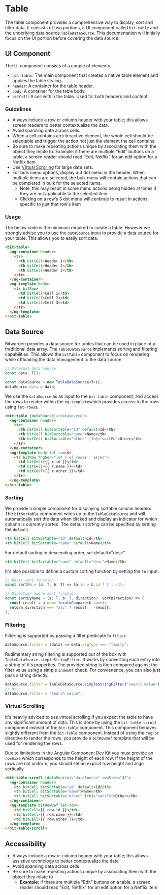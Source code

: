 

<Meta of={stories} />

# Table

The table component provides a comprehensive way to display, sort and filter data. It consists of
two portions, a UI component called `bit-table` and the underlying data source `TableDataSource`.
This documentation will initially focus on the UI portion before covering the data source.

<Primary />

<Controls />

## UI Component

The UI component consists of a couple of elements.

- `bit-table`: The main component that creates a native table element and applies the table styling.
- `header`: A container for the table header.
- `body`: A container for the table body.
- `bitCell`: A cell within the table. Used for both headers and content.

### Guidelines

- Always include a row or column header with your table; this allows screen readers to better
  contextualize the data.
- Avoid spanning data across cells.
- When a cell contains an interactive element, the whole cell should be selectable and trigger the
  action not just the element the cell contains.
- Be sure to make repeating actions unique by associating them with the object they relate to.
  Example: if there are multiple “Edit” buttons on a table, a screen reader should read “Edit,
  Netflix” for an edit option for a Netflix item.
- Use [Virtual Scrolling](#virtual-scrolling) for large data sets.
- For bulk menu options, display a 3 dot menu in the header. When multiple items are selected, the
  bulk menu will contain actions that can be completed in bulk for the selected items.
  - Note, this may result in some menu actions being hidden at times if they are not applicable to
    the selected item
  - Clicking on a row’s 3 dot menu will continue to result in actions specific to just that row's
    item

### Usage

The below code is the minimum required to create a table. However we strongly advise you to use the
`dataSource` input to provide a data source for your table. This allows you to easily sort data.

```html
<bit-table>
  <ng-container header>
    <tr>
      <th bitCell>Header 1</th>
      <th bitCell>Header 2</th>
      <th bitCell>Header 3</th>
    </tr>
  </ng-container>
  <ng-template body>
    <tr bitRow>
      <td bitCell>Cell 1</td>
      <td bitCell>Cell 2</td>
      <td bitCell>Cell 3</td>
    </tr>
  </ng-template>
</bit-table>
```

## Data Source

Bitwarden provides a data source for tables that can be used in place of a traditional data array.
The `TableDataSource` implements sorting and filtering capabilities. This allows the `bitTable`
component to focus on rendering while offloading the data management to the data source.

```ts
// External data source
const data: T[];

const dataSource = new TableDataSource<T>();
dataSource.data = data;
```

We use the `dataSource` as an input to the `bit-table` component, and access the rows to render
within the `ng-template`which provides access to the rows using `let-rows$`.

```html
<bit-table [dataSource]="dataSource">
  <ng-container header>
    <tr>
      <th bitCell bitSortable="id" default>Id</th>
      <th bitCell bitSortable="name">Name</th>
      <th bitCell bitSortable="other" [fn]="sortFn">Other</th>
    </tr>
  </ng-container>
  <ng-template body let-rows$>
    <tr bitRow *ngFor="let r of rows$ | async">
      <td bitCell>{{ r.id }}</td>
      <td bitCell>{{ r.name }}</td>
      <td bitCell>{{ r.other }}</td>
    </tr>
  </ng-template>
</bit-table>
```

### Sorting

We provide a simple component for displaying sortable column headers. The `bitSortable` component
wires up to the `TableDataSource` and will automatically sort the data when clicked and display an
indicator for which column is currently sorted. The default sorting can be specified by setting the
`default`.

```html
<th bitCell bitSortable="id" default>Id</th>
<th bitCell bitSortable="name" default>Name</th>
```

For default sorting in descending order, set default="desc"

```html
<th bitCell bitSortable="name" default="desc">Name</th>
```

It's also possible to define a custom sorting function by setting the `fn` input.

```ts
// Basic sort function
const sortFn = (a: T, b: T) => (a.id > b.id ? 1 : -1);

// Direction aware sort function
const sortByName = (a: T, b: T, direction?: SortDirection) => {
  const result = a.name.localeCompare(b.name);
  return direction === "asc" ? result : -result;
};
```

### Filtering

Filtering is supported by passing a filter predicate to `filter`.

```ts
dataSource.filter = (data) => data.orgType === "family";
```

Rudimentary string filtering is supported out of the box with `TableDataSource.simpleStringFilter`.
It works by converting each entry into a string of it's properties. The provided string is then
compared against the filter value using a simple `indexOf` check. For convienence, you can also just
pass a string directly.

```ts
dataSource.filter = TableDataSource.simpleStringFilter("search value");
// or
dataSource.filter = "search value";
```

### Virtual Scrolling

It's heavily adviced to use virtual scrolling if you expect the table to have any significant amount
of data. This is done by using the `bit-table-scroll` component instead of the `bit-table`
component. This component behaves slightly different from the `bit-table` component. Instead of
using the `*ngFor` directive to render the rows, you provide a `bitRowDef` template that will be
used for rendering the rows.

Due to limitations in the Angular Component Dev Kit you must provide an `rowSize` which corresponds
to the height of each row. If the height of the rows are not uniform, you should set an explicit row
height and align vertically.

```html
<bit-table-scroll [dataSource]="dataSource" rowSize="47">
  <ng-container header>
    <th bitCell bitSortable="id" default>Id</th>
    <th bitCell bitSortable="name">Name</th>
    <th bitCell bitSortable="other" [fn]="sortFn">Other</th>
  </ng-container>
  <ng-template bitRowDef let-row>
    <td bitCell>{{ row.id }}</td>
    <td bitCell>{{ row.name }}</td>
    <td bitCell>{{ row.other }}</td>
  </ng-template>
</bit-table-scroll>
```

## Accessibility

- Always include a row or column header with your table; this allows assistive technology to better
  contextualize the data
- Avoid spanning data across cells
- Be sure to make repeating actions unique by associating them with the object they relate to
  - **Example:** if there are multiple “Edit” buttons on a table, a screen reader should read “Edit,
    Netflix” for an edit option for a Netflix item.
